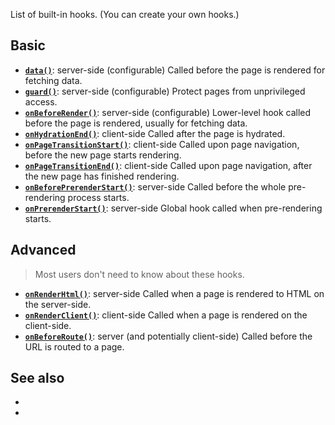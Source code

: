 
List of built-in hooks. (You can <Link href="/meta">create your own hooks</Link>.)

## Basic

- [**`data()`**](/data): <TextEnv>server-side (configurable)</TextEnv> Called before the page is rendered for fetching data.
- [**`guard()`**](/guard): <TextEnv>server-side (configurable)</TextEnv> Protect pages from unprivileged access.
- [**`onBeforeRender()`**](/onBeforeRender): <TextEnv>server-side (configurable)</TextEnv> Lower-level hook called before the page is rendered, usually for fetching data.
- [**`onHydrationEnd()`**](/onHydrationEnd): <TextEnv>client-side</TextEnv> Called after the page is <Link href="/hydration">hydrated</Link>.
- [**`onPageTransitionStart()`**](/onPageTransitionStart): <TextEnv>client-side</TextEnv> Called upon page navigation, before the new page starts rendering.
- [**`onPageTransitionEnd()`**](/onPageTransitionEnd): <TextEnv>client-side</TextEnv> Called upon page navigation, after the new page has finished rendering.
- [**`onBeforePrerenderStart()`**](/onBeforePrerenderStart): <TextEnv>server-side</TextEnv> Called before the whole pre-rendering process starts.
- [**`onPrerenderStart()`**](/onPrerenderStart): <TextEnv>server-side</TextEnv> Global hook called when pre-rendering starts.

## Advanced

> Most users don't need to know about these hooks.

- [**`onRenderHtml()`**](/onRenderHtml): <TextEnv>server-side</TextEnv> Called when a page is rendered to HTML on the server-side.
- [**`onRenderClient()`**](/onRenderClient): <TextEnv>client-side</TextEnv> Called when a page is rendered on the client-side.
- [**`onBeforeRoute()`**](/onBeforeRoute): <TextEnv>server (and potentially client-side)</TextEnv> Called before the URL is routed to a page.

## See also

 - <Link href="/settings" />
 - <Link href="/config" />
